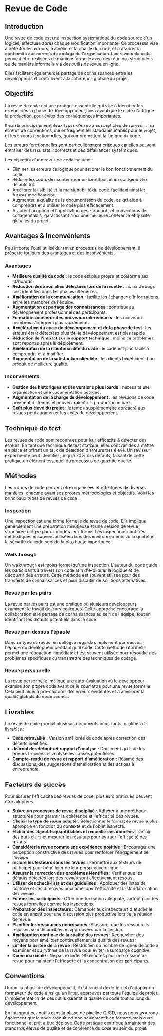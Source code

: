 # Revue de Code

## Introduction

Une revue de code est une inspection systématique du code source d'un logiciel, effectuée après chaque modification importante. Ce processus vise à détecter les erreurs, à améliorer la qualité du code, et à assurer la conformité aux normes de codage de l'organisation. Les revues de code peuvent être réalisées de manière formelle avec des réunions structurées ou de manière informelle via des outils de revue en ligne.

Elles facilitent également le partage de connaissances entre les développeurs et contribuent à la cohérence globale du projet.

## Objectifs

La revue de code est une pratique essentielle qui vise à identifier les erreurs dès la phase de développement, bien avant que le code n'atteigne la production, pour éviter des conséquences importantes.

Il existe principalement deux types d'erreurs susceptibles de survenir : les erreurs de conventions, qui enfreignent les standards établis pour le projet, et les erreurs fonctionnelles, qui compromettent la logique du code.

Les erreurs fonctionnelles sont particulièrement critiques car elles peuvent entraîner des résultats incorrects et des défaillances systémiques.

Les objectifs d'une revue de code incluent :

- Éliminer les erreurs de logique pour assurer le bon fonctionnement du code.
- Réduire les coûts de maintenance en identifiant et en corrigeant les défauts tôt.
- Améliorer la lisibilité et la maintenabilité du code, facilitant ainsi les futures modifications.
- Augmenter la qualité de la documentation du code, ce qui aide à comprendre et à utiliser le code plus efficacement.
- Assurer l'adoption et l'application des standards et conventions de codage établis, garantissant ainsi une meilleure cohérence et qualité globales du projet.

## Avantages & Inconvénients

Peu importe l'outil utilisé durant un processus de développement, il présente toujours des avantages et des inconvénients.

### Avantages

- **Meilleure qualité du code** : le code est plus propre et conforme aux standards.
- **Réduction des anomalies détectées lors de la recette** : moins de bugs sont identifiés dans les phases ultérieures.
- **Amélioration de la communication** : facilite les échanges d'informations entre les membres de l'équipe.
- **Augmentation et partage des connaissances** : contribue au développement professionnel des participants.
- **Formation accélérée des nouveaux intervenants** : les nouveaux membres s'intègrent plus rapidement.
- **Accélération du cycle de développement et de la phase de test** : les erreurs étant détectées plus tôt, le développement est plus rapide.
- **Réduction de l'impact sur le support technique** : moins de problèmes sont reportés après le déploiement.
- **Amélioration de la maintenabilité du code** : le code est plus facile à comprendre et à modifier.
- **Augmentation de la satisfaction clientèle** : les clients bénéficient d'un produit de meilleure qualité.

### Inconvénients

- **Gestion des historiques et des versions plus lourde** : nécessite une organisation et une documentation accrues.
- **Augmentation de la charge de développement** : les révisions de code prennent du temps et peuvent ralentir la production initiale.
- **Coût plus élevé du projet** : le temps supplémentaire consacré aux revues peut augmenter les coûts de développement.

## Technique de test

Les revues de code sont reconnues pour leur efficacité à détecter des erreurs. En tant que technique de test statique, elles sont rapides à mettre en place et offrent un taux de détection d'erreurs très élevé.
Un réviseur expérimenté peut identifier jusqu'à 70% des défauts, faisant de cette pratique un élément essentiel du processus de garantie qualité.

## Méthodes

Les revues de code peuvent être organisées et effectuées de diverses manières, chacune ayant ses propres méthodologies et objectifs. Voici les principaux types de revues de code :

### Inspection

Une inspection est une forme formelle de revue de code. Elle implique généralement une préparation minutieuse et une session de revue structurée dirigée par un modérateur formé. Les inspections sont très méthodiques et souvent utilisées dans des environnements où la qualité et la sécurité du code sont de la plus haute importance.

### Walkthrough

Un walkthrough est moins formel qu'une inspection. L'auteur du code guide les participants à travers son code afin d'expliquer la logique et de découvrir des erreurs. Cette méthode est souvent utilisée pour des transferts de connaissances et pour discuter de solutions alternatives.

### Revue par les pairs

La revue par les pairs est une pratique où plusieurs développeurs examinent le travail de leurs collègues. Cette approche encourage la collaboration et le partage de connaissances au sein de l'équipe, tout en identifiant les défauts potentiels dans le code.

### Revue par-dessus l'épaule

Dans ce type de revue, un collègue regarde simplement par-dessus l'épaule du développeur pendant qu'il code. Cette méthode informelle permet une rétroaction immédiate et est souvent utilisée pour résoudre des problèmes spécifiques ou transmettre des techniques de codage.

### Revue personnelle

La revue personnelle implique une auto-évaluation où le développeur examine son propre code avant de le soumettre pour une revue formelle. Cela peut aider à pré-capturer des erreurs évidentes et à améliorer la qualité globale du code soumis.

## Livrables

La revue de code produit plusieurs documents importants, qualifiés de livrables :

- **Code retravaillé** : Version améliorée du code après correction des défauts identifiés.
- **Journal des défauts et rapport d'analyse** : Document qui liste les erreurs trouvées et analyse les causes potentielles.
- **Compte-rendu de revue et rapport d'amélioration** : Résumé des discussions, des suggestions d'amélioration et des actions à entreprendre.

## Facteurs de succès

Pour assurer l'efficacité des revues de code, plusieurs pratiques peuvent être adoptées :

- **Suivre un processus de revue discipliné** : Adhérer à une méthode structurée pour garantir la cohérence et l'efficacité des revues.
- **Choisir le type de revue adapté** : Sélectionner le format de revue le plus approprié en fonction du contexte et de l'objet inspecté.
- **Établir des objectifs quantifiables et recueillir des données** : Définir des buts clairs et mesurer les résultats pour évaluer l'efficacité des revues.
- **Considérer la revue comme une expérience positive** : Encourager une perception constructive des revues pour renforcer l'engagement de l'équipe.
- **Inclure les testeurs dans les revues** : Permettre aux testeurs de participer pour bénéficier de leur perspective unique.
- **Assurer la correction des problèmes identifiés** : Vérifier que les défauts détectés lors des revues sont effectivement résolus.
- **Utiliser des check-lists et des guidelines** : Appliquer des listes de contrôle et des directives pour améliorer l'efficacité et la standardisation des revues.
- **Former les participants** : Offrir une formation adéquate, surtout pour les revues formelles comme les inspections.
- **Préparation des inspecteurs** : Demander aux inspecteurs d'étudier le code en amont pour une discussion plus productive lors de la réunion de revue.
- **Planifier les ressources nécessaires** : S'assurer que les ressources requises sont disponibles et approuvées par la gestion.
- **Amélioration continue de la qualité des revues** : Rechercher des moyens pour améliorer continuellement la qualité des revues.
- **Limiter la portée de la revue** : Restriction du nombre de lignes de code à examiner et du rythme de la revue pour éviter la surcharge cognitive.
- **Durée maximale** : Ne pas excéder 90 minutes pour une session de revue pour maintenir l'efficacité et la concentration des participants.

## Conventions

Durant la phase de développement, il est crucial de définir et d'adopter un formatteur de code ainsi qu'un linter, approuvés par toute l'équipe de projet. L'implémentation de ces outils garantit la qualité du code tout au long du développement.

En intégrant ces outils dans la phase de pipeline CI/CD, nous nous assurons également que le code produit est non seulement bien formaté mais aussi fonctionnel et prêt à être déployé. Cette pratique contribue à maintenir des standards élevés de qualité et de cohérence du code au sein du projet.
